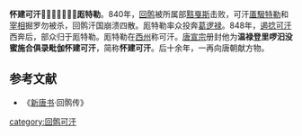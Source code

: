 '''怀建可汗'''，𨁂跌氏，原为'''厖特勒'''。840年，[[回鹘|回鹘]]被所属部[[黠戛斯|黠戛斯]]击败，可汗[[㕎馺特勒|㕎馺特勒]]和[[宰相|宰相]]掘罗勿被杀，回鹘汗国崩溃四散。厖特勒率众投奔[[葛逻禄|葛逻禄]]。848年，[[遏捻可汗|遏捻可汗]]西奔后，部众归于厖特勒。厖特勒在[[西州|西州]]称可汗。[[唐宣宗|唐宣宗]]册封他为'''温禄登里啰汩没蜜施合俱录毗伽怀建可汗'''，简称'''怀建可汗'''。后十余年，一再向唐朝献方物。

==参考文献==
*《[[新唐书|新唐书]]·回鹘传》

[[category:回鹘可汗|category:回鹘可汗]]